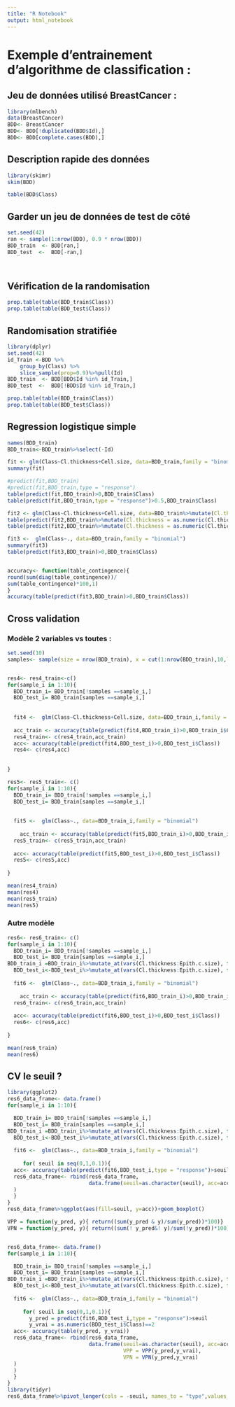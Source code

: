```yaml
---
title: "R Notebook"
output: html_notebook
---
```



# Exemple d'entrainement d'algorithme de classification : 

## Jeu de données utilisé BreastCancer : 

```r
library(mlbench)
data(BreastCancer)
BDD<- BreastCancer
BDD<- BDD[!duplicated(BDD$Id),]
BDD<- BDD[complete.cases(BDD),]
```


## Description rapide des données

```r
library(skimr)
skim(BDD)
```
```r
table(BDD$Class)

```


## Garder un jeu de données de test de côté

```r
set.seed(42)
ran <- sample(1:nrow(BDD), 0.9 * nrow(BDD)) 
BDD_train  <- BDD[ran,]
BDD_test  <-  BDD[-ran,]




```

## Vérification de la randomisation

```r
prop.table(table(BDD_train$Class))
prop.table(table(BDD_test$Class))

```

## Randomisation stratifiée

```r
library(dplyr)
set.seed(42)
id_Train <-BDD %>%
    group_by(Class) %>%
    slice_sample(prop=0.9)%>%pull(Id)
BDD_train  <- BDD[BDD$Id %in% id_Train,]
BDD_test  <-  BDD[!BDD$Id %in% id_Train,]

```


```r

prop.table(table(BDD_train$Class))
prop.table(table(BDD_test$Class))

```





## Regression logistique simple

```r
names(BDD_train)
BDD_train<-BDD_train%>%select(-Id)
```


```r
fit <- glm(Class~Cl.thickness+Cell.size, data=BDD_train,family = "binomial")
summary(fit)

#predict(fit,BDD_train)
#predict(fit,BDD_train,type = "response")
table(predict(fit,BDD_train)>0,BDD_train$Class)
table(predict(fit,BDD_train,type = "response")>0.5,BDD_train$Class)

```


```r
fit2 <- glm(Class~Cl.thickness+Cell.size, data=BDD_train%>%mutate(Cl.thickness = as.numeric(Cl.thickness), Cell.size = as.numeric(Cell.size)),family = "binomial")
table(predict(fit2,BDD_train%>%mutate(Cl.thickness = as.numeric(Cl.thickness), Cell.size = as.numeric(Cell.size)))>0,BDD_train$Class)
table(predict(fit2,BDD_train%>%mutate(Cl.thickness = as.numeric(Cl.thickness), Cell.size = as.numeric(Cell.size)),type = "response")>0.5,BDD_train$Class)
```


```r
fit3 <-  glm(Class~., data=BDD_train,family = "binomial")
summary(fit3)
table(predict(fit3,BDD_train)>0,BDD_train$Class)



```
```r
accuracy<- function(table_contingence){
round(sum(diag(table_contingence))/
sum(table_contingence)*100,1)
}
accuracy(table(predict(fit3,BDD_train)>0,BDD_train$Class))
```


## Cross validation

### Modèle 2 variables vs toutes : 

```r

set.seed(10)
samples<- sample(size = nrow(BDD_train), x = cut(1:nrow(BDD_train),10,labels=FALSE))


res4<- res4_train<-c()
for(sample_i in 1:10){
  BDD_train_i= BDD_train[!samples ==sample_i,]
  BDD_test_i= BDD_train[samples ==sample_i,]
  
  
  fit4 <-  glm(Class~Cl.thickness+Cell.size, data=BDD_train_i,family = "binomial")
  
  acc_train <- accuracy(table(predict(fit4,BDD_train_i)>0,BDD_train_i$Class))
  res4_train<- c(res4_train,acc_train)
  acc<- accuracy(table(predict(fit4,BDD_test_i)>0,BDD_test_i$Class))
  res4<- c(res4,acc)
  
  
}

```





```r



res5<- res5_train<- c()
for(sample_i in 1:10){
  BDD_train_i= BDD_train[!samples ==sample_i,]
  BDD_test_i= BDD_train[samples ==sample_i,]
  
  
  fit5 <-  glm(Class~., data=BDD_train_i,family = "binomial")
  
    acc_train <- accuracy(table(predict(fit5,BDD_train_i)>0,BDD_train_i$Class))
  res5_train<- c(res5_train,acc_train)
  
  acc<- accuracy(table(predict(fit5,BDD_test_i)>0,BDD_test_i$Class))
  res5<- c(res5,acc)
  
}

```


```r
mean(res4_train)
mean(res4)
mean(res5_train)
mean(res5)
```


### Autre modèle

```r


res6<- res6_train<- c()
for(sample_i in 1:10){
  BDD_train_i= BDD_train[!samples ==sample_i,]
  BDD_test_i= BDD_train[samples ==sample_i,]
BDD_train_i =BDD_train_i%>%mutate_at(vars(Cl.thickness:Epith.c.size), function(x) as.numeric(as.character(x)))
  BDD_test_i<-BDD_test_i%>%mutate_at(vars(Cl.thickness:Epith.c.size), function(x) as.numeric(as.character(x)))
  
  fit6 <-  glm(Class~., data=BDD_train_i,family = "binomial")
  
    acc_train <- accuracy(table(predict(fit6,BDD_train_i)>0,BDD_train_i$Class))
  res6_train<- c(res6_train,acc_train)
  
  acc<- accuracy(table(predict(fit6,BDD_test_i)>0,BDD_test_i$Class))
  res6<- c(res6,acc)
  
}

```

```r
mean(res6_train)
mean(res6)
```

## CV le seuil ? 

  
```r
library(ggplot2)
res6_data_frame<- data.frame()
for(sample_i in 1:10){

  BDD_train_i= BDD_train[!samples ==sample_i,]
  BDD_test_i= BDD_train[samples ==sample_i,]
BDD_train_i =BDD_train_i%>%mutate_at(vars(Cl.thickness:Epith.c.size), function(x) as.numeric(as.character(x)))
  BDD_test_i<-BDD_test_i%>%mutate_at(vars(Cl.thickness:Epith.c.size), function(x) as.numeric(as.character(x)))
  
  fit6 <-  glm(Class~., data=BDD_train_i,family = "binomial")
  
     for( seuil in seq(0,1,0.1)){
  acc<- accuracy(table(predict(fit6,BDD_test_i,type = "response")>seuil,BDD_test_i$Class))
  res6_data_frame<- rbind(res6_data_frame,
                          data.frame(seuil=as.character(seuil), acc=acc)
  )
  }
}
res6_data_frame%>%ggplot(aes(fill=seuil, y=acc))+geom_boxplot()
```




  
```r

VPP = function(y_pred, y){ return((sum(y_pred & y)/sum(y_pred))*100)}
VPN = function(y_pred, y){ return((sum(! y_pred&! y)/sum(!y_pred))*100)}


res6_data_frame<- data.frame()
for(sample_i in 1:10){

  BDD_train_i= BDD_train[!samples ==sample_i,]
  BDD_test_i= BDD_train[samples ==sample_i,]
BDD_train_i =BDD_train_i%>%mutate_at(vars(Cl.thickness:Epith.c.size), function(x) as.numeric(as.character(x)))
  BDD_test_i<-BDD_test_i%>%mutate_at(vars(Cl.thickness:Epith.c.size), function(x) as.numeric(as.character(x)))
  
  fit6 <-  glm(Class~., data=BDD_train_i,family = "binomial")
  
     for( seuil in seq(0,1,0.1)){
       y_pred = predict(fit6,BDD_test_i,type = "response")>seuil
       y_vrai = as.numeric(BDD_test_i$Class)==2
  acc<- accuracy(table(y_pred, y_vrai))
  res6_data_frame<- rbind(res6_data_frame,
                          data.frame(seuil=as.character(seuil), acc=acc,
                                     VPP = VPP(y_pred,y_vrai),
                                     VPN = VPN(y_pred,y_vrai)
  )
  )
  }
}
library(tidyr)
res6_data_frame%>%pivot_longer(cols = -seuil, names_to = "type",values_to = "score")%>%ggplot(aes(fill=seuil,x=type, y=score))+geom_boxplot()
```
